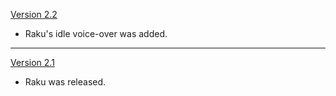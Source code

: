{{Change History/Header}}
[[Version 2.2]]
* Raku's idle voice-over was added.
----
[[Version 2.1]]
* Raku was released.